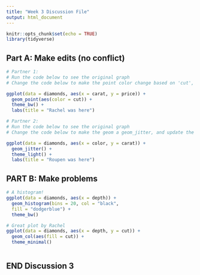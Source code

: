 ```yaml
---
title: "Week 3 Discussion File"
output: html_document
---
```


```r
knitr::opts_chunk$set(echo = TRUE)
library(tidyverse)
```

## Part A: Make edits (no conflict)

```r
# Partner 1: 
# Run the code below to see the original graph
# Change the code below to make the point color change based on 'cut', and update the theme to theme_bw(). Update the title to include your first name. 

ggplot(data = diamonds, aes(x = carat, y = price)) +
  geom_point(aes(color = cut)) +
  theme_bw() +
  labs(title = "Rachel was here")
```

```r
# Partner 2: 
# Run the code below to see the original graph
# Change the code below to make the geom a geom_jitter, and update the theme to theme_light. Update the title to include your first name. 

ggplot(data = diamonds, aes(x = color, y = carat)) +
  geom_jitter() +
  theme_light() +
  labs(title = "Roupen was here")
```

## PART B: Make problems

```r


# A histogram!
ggplot(data = diamonds, aes(x = depth)) +
  geom_histogram(bins = 20, col = "black",
  fill = "dodgerblue") +
  theme_bw()

# Great plot by Rachel
ggplot(data = diamonds, aes(x = depth, y = cut)) +
  geom_col(aes(fill = cut)) +
  theme_minimal()

```

```r

```

## END Discussion 3
